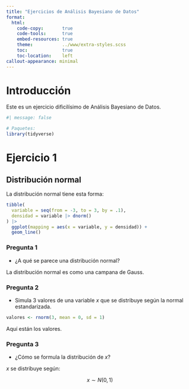 ```yaml
---
title: "Ejercicios de Análisis Bayesiano de Datos"
format:
  html:
    code-copy:       true
    code-tools:      true
    embed-resources: true
    theme:           ../www/extra-styles.scss
    toc:             true
    toc-location:    left
callout-appearance: minimal
---
```


# Introducción

Este es un ejercicio dificilísimo de Análisis Bayesiano de Datos.

```r
#| message: false

# Paquetes:
library(tidyverse)
```

# Ejercicio 1

## Distribución normal

La distribución normal tiene esta forma:

```r
tibble(
  variable = seq(from = -3, to = 3, by = .1),
  densidad = variable |> dnorm()
) |>
  ggplot(mapping = aes(x = variable, y = densidad)) +
  geom_line()
```

### Pregunta 1

-   ¿A qué se parece una distribución normal?

::: {#respuesta-1 .callout-note}
La distribución normal es como una campana de Gauss.
:::

### Pregunta 2

-   Simula 3 valores de una variable $x$ que se distribuye según la normal estandarizada.

::: {#respuesta-2 .callout-note}
```r
valores <- rnorm(3, mean = 0, sd = 1)
```

Aquí están los valores.
:::

### Pregunta 3

-   ¿Cómo se formula la distribución de $x$?

::: {#respuesta-3 .callout-note}
$x$ se distribuye según:

$$
x \sim N(0,1)
$$
:::
